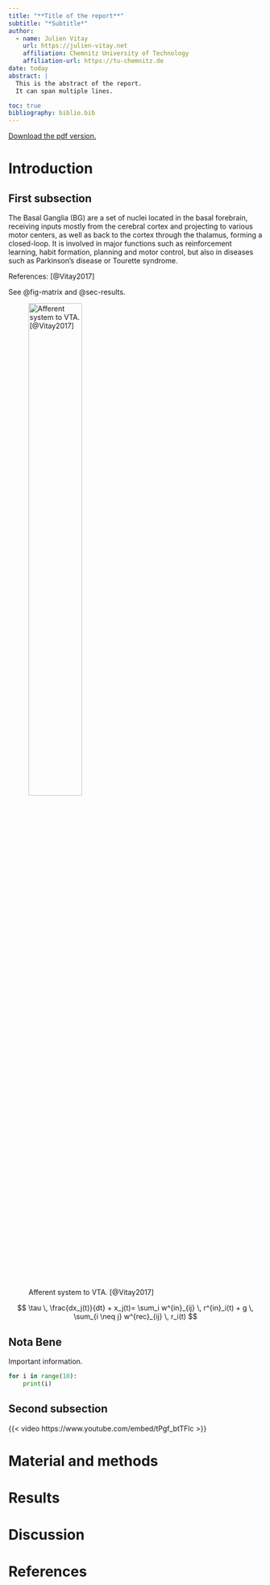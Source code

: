 ```yaml
---
title: "**Title of the report**"
subtitle: "*Subtitle*"
author:
  - name: Julien Vitay 
    url: https://julien-vitay.net
    affiliation: Chemnitz University of Technology
    affiliation-url: https://tu-chemnitz.de
date: today
abstract: | 
  This is the abstract of the report.
  It can span multiple lines.

toc: true
bibliography: biblio.bib
---
```


[Download the pdf version.](report.pdf){target="_blank"}

# Introduction

## First subsection

The Basal Ganglia (BG) are a set of nuclei located in the basal forebrain, receiving inputs mostly from the cerebral cortex and projecting to various motor centers, as well as back to the cortex through the thalamus, forming a closed-loop. It is involved in major functions such as reinforcement learning, habit formation, planning and motor control, but also in diseases such as Parkinson’s disease or Tourette syndrome.

References: [@Vitay2017]

See @fig-matrix and @sec-results.

![Afferent system to VTA. [@Vitay2017]](img/dopamine.jpg){#fig-matrix width=50%}

$$
    \tau \, \frac{dx_j(t)}{dt} + x_j(t)= \sum_i w^{in}_{ij} \, r^{in}_i(t) + g \, \sum_{i \neq j} w^{rec}_{ij} \, r_i(t)
$$

::: {.callout-note}
## Nota Bene

Important information.
:::

```python
for i in range(10):
    print(i)
```

## Second subsection

{{< video https://www.youtube.com/embed/tPgf_btTFlc >}}

# Material and methods

# Results {#sec-results}

# Discussion

# References {.unnumbered}

